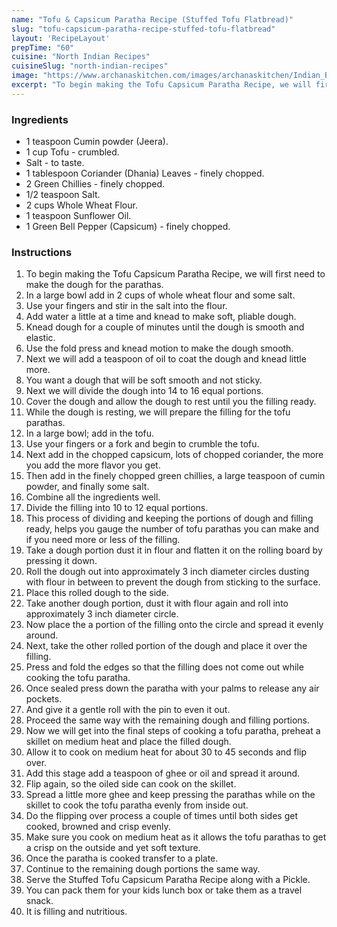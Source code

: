 ---
name: "Tofu & Capsicum Paratha Recipe (Stuffed Tofu Flatbread)"
slug: "tofu-capsicum-paratha-recipe-stuffed-tofu-flatbread"
layout: 'RecipeLayout'
prepTime: "60"
cuisine: "North Indian Recipes"
cuisineSlug: "north-indian-recipes"
image: "https://www.archanaskitchen.com/images/archanaskitchen/Indian_Breads/Tofu_and_Capsicum_Paratha_Recipe_Stuffed_Tofu_Flat_Bread-1.jpg"
excerpt: "To begin making the Tofu Capsicum Paratha Recipe, we will first need to make the dough for the parathas"
---

### Ingredients

- 1 teaspoon Cumin powder (Jeera).
- 1 cup Tofu - crumbled.
- Salt - to taste.
- 1 tablespoon Coriander (Dhania) Leaves - finely chopped.
- 2 Green Chillies - finely chopped.
- 1/2 teaspoon Salt.
- 2 cups Whole Wheat Flour.
- 1 teaspoon Sunflower Oil.
- 1 Green Bell Pepper (Capsicum) - finely chopped.

### Instructions

1. To begin making the Tofu Capsicum Paratha Recipe, we will first need to make the dough for the parathas.
1. In a large bowl add in 2 cups of whole wheat flour and some salt.
1. Use your fingers and stir in the salt into the flour.
1. Add water a little at a time and knead to make soft, pliable dough.
1. Knead dough for a couple of minutes until the dough is smooth and elastic.
1. Use the fold press and knead motion to make the dough smooth.
1. Next we will add a teaspoon of oil to coat the dough and knead little more.
1. You want a dough that will be soft smooth and not sticky.
1. Next we will divide the dough into 14 to 16 equal portions.
1. Cover the dough and allow the dough to rest until you the filling ready.
1. While the dough is resting, we will prepare the filling for the tofu parathas.
1. In a large bowl; add in the tofu.
1. Use your fingers or a fork and begin to crumble the tofu.
1. Next add in the chopped capsicum, lots of chopped coriander, the more you add the more flavor you get.
1. Then add in the finely chopped green chillies, a large teaspoon of cumin powder, and finally some salt.
1. Combine all the ingredients well.
1. Divide the filling into 10 to 12 equal portions.
1. This process of dividing and keeping the portions of dough and filling ready, helps you gauge the number of tofu parathas you can make and if you need more or less of the filling.
1. Take a dough portion dust it in flour and flatten it on the rolling board by pressing it down.
1. Roll the dough out into approximately 3 inch diameter circles dusting with flour in between to prevent the dough from sticking to the surface.
1. Place this rolled dough to the side.
1. Take another dough portion, dust it with flour again and roll into approximately 3 inch diameter circle.
1. Now place the a portion of the filling onto the circle and spread it evenly around.
1. Next, take the other rolled portion of the dough and place it over the filling.
1. Press and fold the edges so that the filling does not come out while cooking the tofu paratha.
1. Once sealed press down the paratha with your palms to release any air pockets.
1. And give it a gentle roll with the pin to even it out.
1. Proceed the same way with the remaining dough and filling portions.
1. Now we will get into the final steps of cooking a tofu paratha, preheat a skillet on medium heat and place the filled dough.
1. Allow it to cook on medium heat for about 30 to 45 seconds and flip over.
1. Add this stage add a teaspoon of ghee or oil and spread it around.
1. Flip again, so the oiled side can cook on the skillet.
1. Spread a little more ghee and keep pressing the parathas while on the skillet to cook the tofu paratha evenly from inside out.
1. Do the flipping over process a couple of times until both sides get cooked, browned and crisp evenly.
1. Make sure you cook on medium heat as it allows the tofu parathas to get a crisp on the outside and yet soft texture.
1. Once the paratha is cooked transfer to a plate.
1. Continue to the remaining dough portions the same way.
1. Serve the Stuffed Tofu Capsicum Paratha Recipe along with a Pickle.
1. You can pack them for your kids lunch box or take them as a travel snack.
1. It is filling and nutritious.
